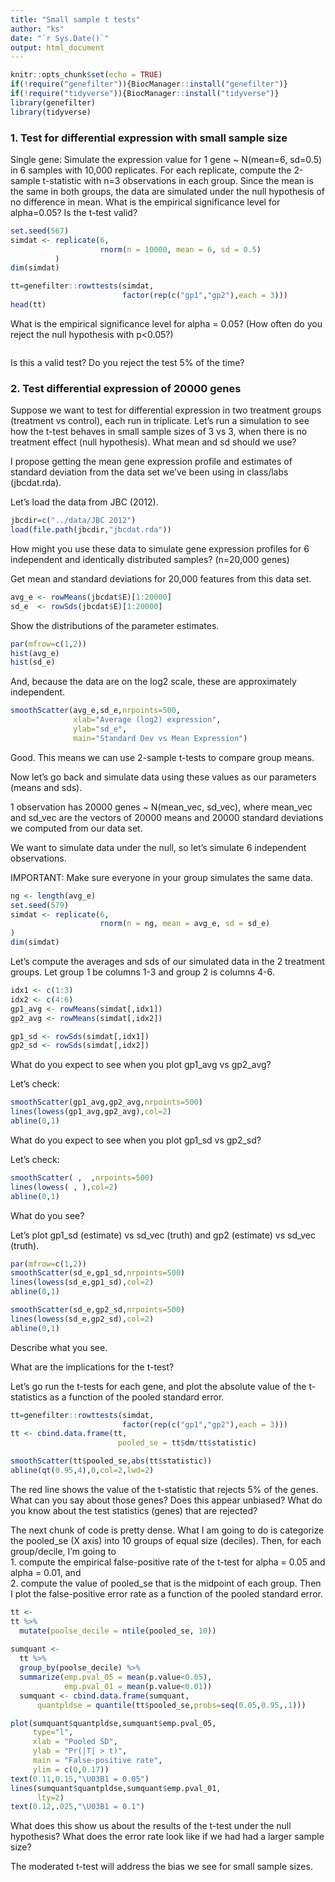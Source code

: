 ```yaml
---
title: "Small sample t tests"
author: "ks"
date: "`r Sys.Date()`"
output: html_document
---
```


```r
knitr::opts_chunk$set(echo = TRUE)
if(!require("genefilter")){BiocManager::install("genefilter")} 
if(!require("tidyverse")){BiocManager::install("tidyverse")} 
library(genefilter)
library(tidyverse)
```

### 1. Test for differential expression with small sample size

Single gene: Simulate the expression value for 1 gene ~ N(mean=6, sd=0.5) in 6 samples with 10,000 replicates. For each replicate, compute the 2-sample t-statistic with n=3 observations in each group. Since the mean is the same in both groups, the data are simulated under the null hypothesis of no difference in mean. 
What is the empirical significance level for alpha=0.05?  Is the t-test valid?

```r
set.seed(567)
simdat <- replicate(6,
                    rnorm(n = 10000, mean = 6, sd = 0.5)
          )
dim(simdat)
```

```r
tt=genefilter::rowttests(simdat,
                         factor(rep(c("gp1","gp2"),each = 3)))
head(tt)
```

What is the empirical significance level for alpha = 0.05?  (How often do you reject the null hypothesis with p<0.05?)

```r


```

Is this a valid test? Do you reject the test 5\% of the time?


### 2. Test differential expression of 20000 genes 

Suppose we want to test for differential expression in two treatment groups (treatment vs control), each run in triplicate.
Let's run a simulation to see how the t-test behaves in small sample sizes of 3 vs 3, when there is no treatment effect (null hypothesis).  What mean and sd should we use?

I propose getting the mean gene expression profile and estimates of standard deviation from the data set we've been using in class/labs (jbcdat.rda). 

Let's load the data from JBC (2012).
```r
jbcdir=c("../data/JBC 2012")
load(file.path(jbcdir,"jbcdat.rda"))
```

How might you use these data to simulate gene expression profiles for 6 independent and identically distributed samples? (n=20,000 genes)

Get mean and standard deviations for 20,000 features from this data set. 

```r
avg_e <- rowMeans(jbcdat$E)[1:20000]
sd_e  <- rowSds(jbcdat$E)[1:20000]
```

Show the distributions of the parameter estimates.  

```r
par(mfrow=c(1,2))
hist(avg_e)
hist(sd_e)
```

And, because the data are on the log2 scale, these are approximately independent.

```r
smoothScatter(avg_e,sd_e,nrpoints=500,
              xlab="Average (log2) expression",
              ylab="sd_e",
              main="Standard Dev vs Mean Expression")  
```
Good. This means we can use 2-sample t-tests to compare group means.

Now let's go back and simulate data using these values as our parameters (means and sds). 

1 observation has 20000 genes ~ N(mean_vec, sd_vec), where mean_vec and sd_vec are the vectors of 20000 means and 20000 standard deviations we computed from our data set. 

We want to simulate data under the null, so let's simulate 6 independent observations.  

IMPORTANT:  Make sure everyone in your group simulates the same data.

```r
ng <- length(avg_e)
set.seed(579)
simdat <- replicate(6,
                    rnorm(n = ng, mean = avg_e, sd = sd_e)
)
dim(simdat)

```

Let's compute the averages and sds of our simulated data in the 2 treatment groups. Let group 1 be columns 1-3 and group 2 is columns 4-6.
```r
idx1 <- c(1:3)
idx2 <- c(4:6)
gp1_avg <- rowMeans(simdat[,idx1])
gp2_avg <- rowMeans(simdat[,idx2])

gp1_sd <- rowSds(simdat[,idx1])
gp2_sd <- rowSds(simdat[,idx2])
```

What do you expect to see when you plot gp1_avg vs gp2_avg?

Let's check:
```r
smoothScatter(gp1_avg,gp2_avg,nrpoints=500)
lines(lowess(gp1_avg,gp2_avg),col=2)
abline(0,1)
```

What do you expect to see when you plot gp1_sd vs gp2_sd?

Let's check:
```r
smoothScatter( ,  ,nrpoints=500)
lines(lowess( , ),col=2)
abline(0,1)  
```


What do you see?

Let's plot gp1_sd (estimate) vs sd_vec (truth) and gp2 (estimate) vs sd_vec (truth).

```r
par(mfrow=c(1,2))
smoothScatter(sd_e,gp1_sd,nrpoints=500)
lines(lowess(sd_e,gp1_sd),col=2)
abline(0,1)  

smoothScatter(sd_e,gp2_sd,nrpoints=500)
lines(lowess(sd_e,gp2_sd),col=2)
abline(0,1)  
```

Describe what you see.

What are the implications for the t-test?

Let's go run the t-tests for each gene, and plot the absolute value of the t-statistics as a function of the pooled standard error.

```r
tt=genefilter::rowttests(simdat,
                         factor(rep(c("gp1","gp2"),each = 3)))
tt <- cbind.data.frame(tt,
                        pooled_se = tt$dm/tt$statistic)
```

```r
smoothScatter(tt$pooled_se,abs(tt$statistic))
abline(qt(0.95,4),0,col=2,lwd=2)
```

The red line shows the value of the t-statistic that rejects 5\% of the genes. What can you say about those genes? Does this appear unbiased? What do you know about the test statistics (genes) that are rejected? 


The next chunk of code is pretty dense. What I am going to do is categorize the pooled_se (X axis) into 10 groups of equal size (deciles). Then, for each group/decile, I'm going to   
1. compute the empirical false-positive rate of the t-test for alpha = 0.05 and alpha = 0.01, and   
2. compute the value of pooled_se that is the midpoint of each group. 
Then I plot the false-positive error rate as a function of the pooled standard error.

```r
tt <- 
tt %>% 
  mutate(poolse_decile = ntile(pooled_se, 10))
  
sumquant <- 
  tt %>%
  group_by(poolse_decile) %>%
  summarize(emp.pval_05 = mean(p.value<0.05),
            emp.pval_01 = mean(p.value<0.01))
  sumquant <- cbind.data.frame(sumquant,
      quantpldse = quantile(tt$pooled_se,probs=seq(0.05,0.95,.1)))

plot(sumquant$quantpldse,sumquant$emp.pval_05,
     type="l", 
     xlab = "Pooled SD", 
     ylab = "Pr(|T| > t)",
     main = "False-positive rate",
     ylim = c(0,0.17))
text(0.11,0.15,"\U03B1 = 0.05")
lines(sumquant$quantpldse,sumquant$emp.pval_01,
      lty=2)
text(0.12,.025,"\U03B1 = 0.1")
```

What does this show us about the results of the t-test under the null hypothesis?
What does the error rate look like if we had had a larger sample size? 

The moderated t-test will address the bias we see for small sample sizes.
